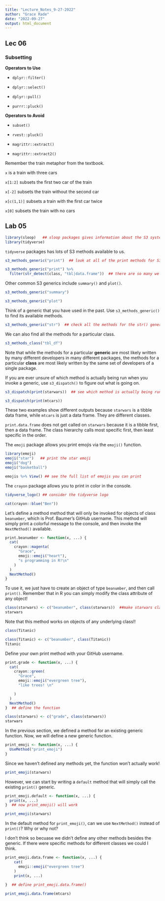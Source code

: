 ```yaml
---
title: "Lecture_Notes_9-27-2022"
author: "Grace Rade"
date: "2022-09-27"
output: html_document
---
```

## Lec 06

### Subsetting

**Operators to Use**

  - `dplyr::filter()`
 
  - `dplyr::select()`
 
  - `dplyr::pull()`
 
  - `purrr::pluck()`
 
**Operators to Avoid**

  - `subset()`
 
  - `rvest::pluck()`
 
  - `magrittr::extract()`
  
  - `magrittr::extract2()`

Remember the train metaphor from the textbook. 

`x` is a train with three cars 

`x[1:2]` subsets the first two car of the train

`x[-2]` subsets the train without the second car

`x[c(1,1)]` subsets a train with the first car twice

`x[0]` subsets the train with no cars

## Lab 05

```r
library(sloop)   ## sloop packages gives information about the S3 system
library(tidyverse)
```

`tidyverse` packages has lots of S3 methods available to us. 

```r
s3_methods_generic("print")  ## look at all of the print methods for S3 objects

s3_methods_generic("print") %>%
  filter(str_detect(class, "tbl|data.frame"))  ## there are so many we might at well filter to only look at the ones for tibbles and data frames
```


Other common S3 generics include `summary()` and `plot()`. 

```r
s3_methods_generic("summary")

s3_methods_generic("plot")
```

Think of a generic that you have used in the past. Use `s3_methods_generic()` to find its available methods. 

```r
s3_methods_generic("str")  ## check all the methods for the str() generic
```

We can also find all the methods for a particular class. 

```r
s3_methods_class("tbl_df")
```

Note that while the methods for a particular **generic** are most likely written by many different developers in many different packages, the methods for a particular **class** are most likely written by the same set of developers of a single package.

If you are ever unsure of which method is actually being run when you invoke a generic, use `s3_dispatch()` to figure out what is going on.

```r
s3_dispatch(print(starwars))  ## see which method is actually being run on an object

s3_dispatch(print(mtcars))
```

These two examples show different outputs because `starwars` is a tibble data frame, while `mtcars` is just a data frame. They are different classes. 

`print.data.frame` does not get called on `starwars` because it is a tibble first, then a data frame. The class hierarchy calls most specific first, then least specific in the order. 

The `emoji` package allows you print emojis via the `emoji()` function. 

```r
library(emoji)
emoji("star")   ## print the star emoji
emoji("dog")
emoji("basketball")
```

```r
emojis %>% View() ## see the full list of emojis you can print
```

The `crayon` package allows you to print in color in the console. 

```r
tidyverse_logo() ## consider the tidyverse logo

cat(crayon::blue("Ben"))
```

Let's define a method method that will only be invoked for objects of class `beanumber`, which is Prof. Baumer's GitHub username. This method will simply print a colorful message to the console, and then invoke the `NextMethod()` available.

```r
print.beanumber <- function(x, ...) {
  cat(
    crayon::magenta(
      "Grace", 
      emoji::emoji("heart"), 
      "s programming in R!\n"
    )
  )
  NextMethod()
}
```

To use it, we just have to create an object of type `beanumber`, and then call `print()`. Remember that in R you can simply modify the class attribute of any object!

```r
class(starwars) <- c("beanumber", class(starwars))  ##make starwars class beanumber
starwars
```

Note that this method works on objects of any underlying class!!

```r
class(Titanic)

class(Titanic) <- c("beanumber", class(Titanic))
Titanic
```


Define your own print method with your GitHub username. 

```r
print.grade <- function(x, ...) {
  cat(
    crayon::green(
      "Grace", 
      emoji::emoji("evergreen tree"), 
      "like trees! \n"

    )
  )
  NextMethod()
}  ## define the function

class(starwars) <- c("grade", class(starwars))
starwars
```

In the previous section, we defined a method for an existing generic function. Now, we will define a new generic function.

```r
print_emoji <- function(x, ...) {
  UseMethod("print_emoji")
}
```

Since we haven’t defined any methods yet, the function won’t actually work!

```r
print_emoji(starwars)
```

However, we can start by writing a `default` method that will simply call the existing `print()` generic.

```r
print_emoji.default <- function(x, ...) {
  print(x, ...)
}  ## now print_emoji() will work

print_emoji(starwars)
```

In the default method for `print_emoji()`, can we use `NextMethod()` instead of `print()`? Why or why not?

I don't think so becuase we didn't define any other methods besides the generic. If there were specific methods for different classes we could I think.

```r
print_emoji.data.frame <- function(x, ...) {
    cat(
      emoji::emoji("evergreen tree")
    )
    print(x, ...)
    
}  ## define print_emoji.data.frame()

print_emoji.data.frame(mtcars)  
```

